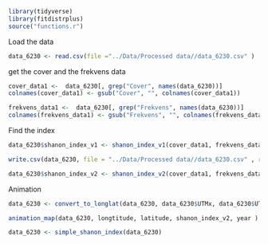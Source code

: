 
```r
library(tidyverse)
library(fitdistrplus)
source("functions.r")

```

Load the data

```r
data_6230 <- read.csv(file ="../Data/Processed data//data_6230.csv" )
```


get the cover and the frekvens data
```r
cover_data1 <-  data_6230[, grep("Cover", names(data_6230))]
colnames(cover_data1) <- gsub("Cover", "", colnames(cover_data1))

frekvens_data1 <-  data_6230[, grep("Frekvens", names(data_6230))]
colnames(frekvens_data1) <- gsub("Frekvens", "", colnames(frekvens_data1))
```



Find the index
```r
data_6230$shanon_index_v1 <- shanon_index_v1(cover_data1, frekvens_data1)
```

```r
write.csv(data_6230, file = "../Data/Processed data//data_6230.csv" , row.names=FALSE)
```

```r
data_6230$shanon_index_v2 <- shanon_index_v2(cover_data1, frekvens_data1)
```


Animation


```r
data_6230 <- convert_to_longlat(data_6230, data_6230$UTMx, data_6230$UTMy)
```

```r
animation_map(data_6230, longtitude, latitude, shanon_index_v2, year )
```
```r
data_6230 <- simple_shanon_index(data_6230)
```


